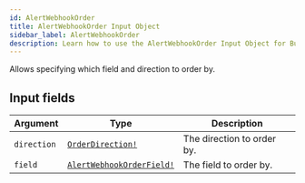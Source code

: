 ```yaml
---
id: AlertWebhookOrder
title: AlertWebhookOrder Input Object
sidebar_label: AlertWebhookOrder
description: Learn how to use the AlertWebhookOrder Input Object for Builder's API.
---
```


Allows specifying which field and direction to order by.

## Input fields

| Argument    | Type                                                                    | Description                |
| ----------- | ----------------------------------------------------------------------- | -------------------------- |
| `direction` | [`OrderDirection!`](/docs/composer/builder/api/schema/enum/OrderDirection.mdx)                 | The direction to order by. |
| `field`     | [`AlertWebhookOrderField!`](/docs/composer/builder/api/schema/enum/AlertWebhookOrderField.mdx) | The field to order by.     |
